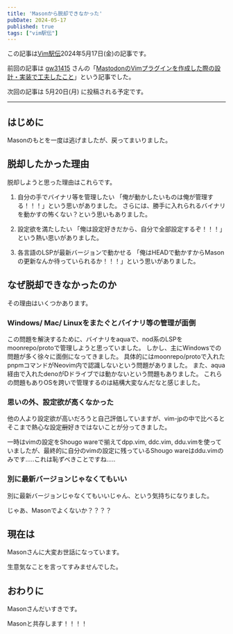 ```yaml
---
title: 'Masonから脱却できなかった'
pubDate: 2024-05-17
published: true
tags: ["vim駅伝"]
---
```

この記事は[Vim駅伝](https://vim-jp.org/ekiden/)2024年5月17日(金)の記事です。

前回の記事は [gw31415](https://github.com/gw31415) さんの「[MastodonのVimプラグインを作成した際の設計・実装で工夫したこと](https://zenn.dev/vim_jp/articles/mstdn-vim-release)」という記事でした。

次回の記事は 5月20日(月) に投稿される予定です。

---

## はじめに

Masonのもとを一度は逃げましたが、戻ってまいりました。

## 脱却したかった理由

脱却しようと思った理由はこれらです。

1. 自分の手でバイナリ等を管理したい
  「俺が動かしたいものは俺が管理する！！！」という思いがありました。
  さらには、勝手に入れられるバイナリを動かすの怖くない？という思いもありました。

2. 設定欲を満たしたい
  「俺は設定好きだから、自分で全部設定するぞ！！！」という熱い思いがありました。

3. 各言語のLSPが最新バージョンで動かせる
  「俺はHEADで動かすからMasonの更新なんか待っていられるか！！！」という思いがありました。

## なぜ脱却できなかったのか

その理由はいくつかあります。

### Windows/ Mac/ Linuxをまたぐとバイナリ等の管理が面倒

この問題を解決するために、バイナリをaquaで、nod系のLSPをmoonrepo/protoで管理しようと思っていました。
しかし、主にWindowsでの問題が多く徐々に面倒になってきました。
具体的にはmoonrepo/protoで入れたpnpmコマンドがNeovim内で認識しないという問題がありました。
また、aqua経由で入れたdenoがDドライブでは動かないという問題もありました。 これらの問題もありOSを跨いで管理するのは結構大変なんだなと感じました。


### 思いの外、設定欲が高くなかった

他の人より設定欲が高いだろうと自己評価していますが、vim-jpの中で比べるとそこまで熱心な設定~~厨~~好きではないことが分ってきました。

一時はvimの設定をShougo wareで揃えてdpp.vim, ddc.vim, ddu.vimを使っていましたが、最終的に自分のvimの設定に残っているShougo wareはddu.vimのみです.....これは恥ずべきことですね.....

### 別に最新バージョンじゃなくてもいい

別に最新バージョンじゃなくてもいいじゃん、という気持ちになりました。


じゃあ、Masonでよくないか？？？？

## 現在は

Masonさんに大変お世話になっています。

生意気なことを言ってすみませんでした。


## おわりに

Masonさんだいすきです。

Masonと共存します！！！！

